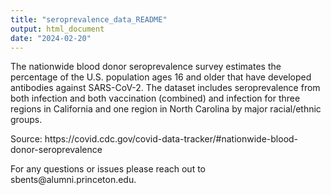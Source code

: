---
title: "seroprevalence_data_README"
output: html_document
date: "2024-02-20"
---

The nationwide blood donor seroprevalence survey estimates the
percentage of the U.S. population ages 16 and older that have
developed antibodies against SARS-CoV-2. The dataset includes 
seroprevalence from both infection and both vaccination (combined) 
and infection for three regions in California and one region in
North Carolina by major racial/ethnic groups. 

Source: https://covid.cdc.gov/covid-data-tracker/#nationwide-blood-donor-seroprevalence 

For any questions or issues please reach out to
sbents@alumni.princeton.edu.
